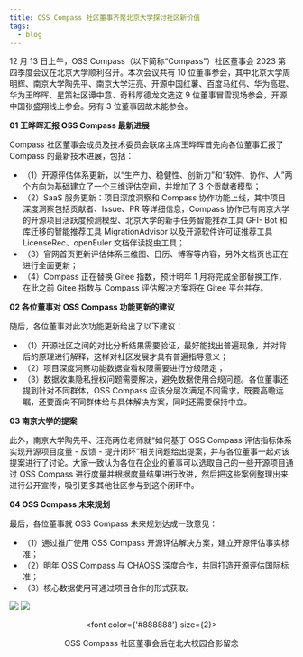 ```yaml
---
title: OSS Compass 社区董事齐聚北京大学探讨社区新价值
tags:
  - blog
---
```


12 月 13 日上午，OSS Compass（以下简称“Compass”）社区董事会 2023 第四季度会议在北京大学顺利召开。本次会议共有 10 位董事参会，其中北京大学周明辉、南京大学陶先平、南京大学汪亮、开源中国红薯、百度马红伟、华为高琨、华为王晔晖、星策社区谭中意、奇科厚德龙文选这 9 位董事冒雪现场参会，开源中国张盛翔线上参会。另有 3 位董事因故未能参会。

<!--truncate-->

**01 王晔晖汇报 OSS Compass 最新进展**

Compass 社区董事会成员及技术委员会联席主席王晔晖首先向各位董事汇报了 Compass 的最新技术进展，包括：

- （1）开源评估体系更新，以“生产力、稳健性、创新力”和“软件、协作、人”两个方向为基础建立了一个三维评估空间，并增加了 3 个贡献者模型；
- （2）SaaS 服务更新：项目深度洞察和 Compass 协作功能上线，其中项目深度洞察包括贡献者、Issue、PR 等详细信息，Compass 协作已有南京大学的开源项目活跃度预测模型、北京大学的新手任务智能推荐工具 GFI-
  Bot 和库迁移的智能推荐工具 MigrationAdvisor 以及开源软件许可证推荐工具 LicenseRec、openEuler 文档伴读捉虫工具；
- （3）官网首页更新评估体系三维图、日历、博客等内容，另外文档页也正在进行全面更新；
- （4）Compass 正在替换 Gitee 指数，预计明年 1 月将完成全部替换工作，在此之前 Gitee 指数与 Compass 评估解决方案将在 Gitee 平台并存。

**02 各位董事对 OSS Compass 功能更新的建议**

随后，各位董事对此次功能更新给出了以下建议：

- （1）开源社区之间的对比分析结果需要验证，最好能找出普遍现象，并对背后的原理进行解释，这样对社区发展才具有普遍指导意义；
- （2）项目深度洞察功能数据查看权限需要进行分级限定；
- （3）数据收集隐私授权问题需要解决，避免数据使用合规问题。各位董事还提到针对不同群体，OSS
  Compass 应该分层次满足不同需求，既要高瞻远瞩，还要面向不同群体给与具体解决方案，同时还需要保持中立。

**03 南京大学的提案**

此外，南京大学陶先平、汪亮两位老师就“如何基于 OSS Compass 评估指标体系实现开源项目度量 - 反馈 -
提升闭环”相关问题给出提案，并与各位董事一起对该提案进行了讨论。大家一致认为各位在企业的董事可以选取自己的一些开源项目通过 OSS
Compass 进行度量并根据度量结果进行改进，然后把这些案例整理出来进行公开宣传，吸引更多其他社区参与到这个闭环中。

**04 OSS Compass 未来规划**

最后，各位董事就 OSS Compass 未来规划达成一致意见：

- （1）通过推广使用 OSS
  Compass 开源评估解决方案，建立开源评估事实标准；
- （2）明年 OSS
  Compass 与 CHAOSS 深度合作，共同打造开源评估国际标准；
- （3）核心数据使用可通过项目合作的形式获取。

![](media/2.jpeg)
![](media/3.jpeg)

<center>

<font color={'#888888'} size={2}>

OSS
Compass 社区董事会后在北大校园合影留念

  </font>

</center>
